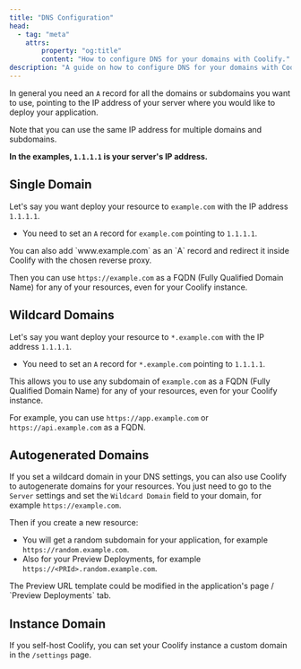 ```yaml
---
title: "DNS Configuration"
head:
  - tag: "meta"
    attrs:
        property: "og:title"
        content: "How to configure DNS for your domains with Coolify."
description: "A guide on how to configure DNS for your domains with Coolify."
---
```



In general you need an `A` record for all the domains or subdomains you want to use, pointing to the IP address of your server where you would like to deploy your application.

Note that you can use the same IP address for multiple domains and subdomains.

**In the examples, `1.1.1.1` is your server's IP address.**

## Single Domain

Let's say you want deploy your resource to `example.com` with the IP address `1.1.1.1`.

- You need to set an `A` record for `example.com` pointing to `1.1.1.1`.

<Aside type="tip">
  You can also add `www.example.com` as an `A` record and redirect it inside
  Coolify with the chosen reverse proxy.
</Aside>

Then you can use `https://example.com` as a FQDN (Fully Qualified Domain Name) for any of your resources, even for your Coolify instance.

## Wildcard Domains

Let's say you want deploy your resource to `*.example.com` with the IP address `1.1.1.1`.

- You need to set an `A` record for `*.example.com` pointing to `1.1.1.1`.

This allows you to use any subdomain of `example.com` as a FQDN (Fully Qualified Domain Name) for any of your resources, even for your Coolify instance.

For example, you can use `https://app.example.com` or `https://api.example.com` as a FQDN.

## Autogenerated Domains

If you set a wildcard domain in your DNS settings, you can also use Coolify to autogenerate domains for your resources.
You just need to go to the `Server` settings and set the `Wildcard Domain` field to your domain, for example `https://example.com`.

Then if you create a new resource:

- You will get a random subdomain for your application, for example `https://random.example.com`.
- Also for your Preview Deployments, for example `https://<PRId>.random.example.com`.

<Aside type="tip">
  The Preview URL template could be modified in the application's page /
  `Preview Deployments` tab.
</Aside>

## Instance Domain

If you self-host Coolify, you can set your Coolify instance a custom domain in the `/settings` page.
